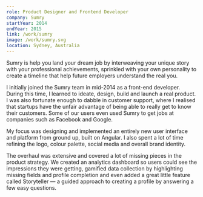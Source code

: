 ```yaml
---
role: Product Designer and Frontend Developer
company: Sumry
startYear: 2014
endYear: 2015
link: /work/sumry
image: /work/sumry.svg
location: Sydney, Australia
---
```


Sumry is help you land your dream job by interweaving your unique story with your professional achievements, sprinkled with your own personality to create a timeline that help future employers understand the real you.

I initially joined the Sumry team in mid-2014 as a front-end developer. During this time, I learned to ideate, design, build and launch a real product. I was also fortunate enough to dabble in customer support, where I realised that startups have the unfair advantage of being able to really get to know their customers. Some of our users even used Sumry to get jobs at companies such as Facebook and Google.

My focus was designing and implemented an entirely new user interface and platform from ground up, built on Angular. I also spent a lot of time refining the logo, colour palette, social media and overall brand identity.

The overhaul was extensive and covered a lot of missing pieces in the product strategy. We created an analytics dashboard so users could see the impressions they were getting, gamified data collection by highlighting missing fields and profile completion and even added a great little feature called Storyteller — a guided approach to creating a profile by answering a few easy questions.
